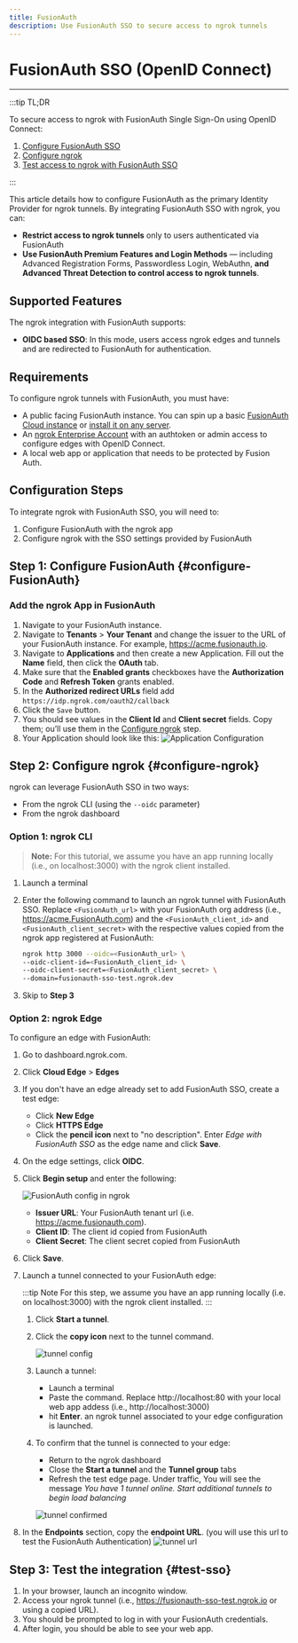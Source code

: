 ```yaml
---
title: FusionAuth
description: Use FusionAuth SSO to secure access to ngrok tunnels
---
```


# FusionAuth SSO (OpenID Connect)
------------

:::tip TL;DR

To secure access to ngrok with FusionAuth Single Sign-On using OpenID Connect:
1. [Configure FusionAuth SSO](#configure-FusionAuth)
1. [Configure ngrok](#configure-ngrok)
1. [Test access to ngrok with FusionAuth SSO](#test-sso)

:::

This article details how to configure FusionAuth as the primary Identity Provider for ngrok tunnels.
By integrating FusionAuth SSO with ngrok, you can:

- **Restrict access to ngrok tunnels** only to users authenticated via FusionAuth
- **Use FusionAuth Premium Features and Login Methods** — including Advanced Registration Forms, Passwordless Login, WebAuthn, **and Advanced Threat Detection to control access to ngrok tunnels**.

## Supported Features

The ngrok integration with FusionAuth supports:

- **OIDC based SSO**: In this mode, users access ngrok edges and tunnels and are redirected to FusionAuth for authentication.

## Requirements

To configure ngrok tunnels with FusionAuth, you must have:

- A public facing FusionAuth instance. You can spin up a basic [FusionAuth Cloud instance](https://fusionauth.io/pricing) or [install it on any server](https://fusionauth.io/docs/v1/tech/installation-guide/).
- An [ngrok Enterprise Account](https://ngrok.com/pricing) with an authtoken or admin access to configure edges with OpenID Connect.
- A local web app or application that needs to be protected by Fusion Auth.


## Configuration Steps

To integrate ngrok with FusionAuth SSO, you will need to:

1. Configure FusionAuth with the ngrok app
1. Configure ngrok with the SSO settings provided by FusionAuth

## **Step 1**: Configure FusionAuth {#configure-FusionAuth}

### Add the ngrok App in FusionAuth

1. Navigate to your FusionAuth instance.
1. Navigate to **Tenants** > **Your Tenant** and change the issuer to the URL of your FusionAuth instance. For example, https://acme.fusionauth.io.
1. Navigate to **Applications** and then create a new Application. Fill out the **Name** field, then click the **OAuth** tab.
1. Make sure that the **Enabled grants** checkboxes have the **Authorization Code** and **Refresh Token** grants enabled.
1. In the **Authorized redirect URLs** field add `https://idp.ngrok.com/oauth2/callback`
1. Click the `Save` button.
1. You should see values in the **Client Id** and **Client secret** fields. Copy them; ou’ll use them in the [Configure ngrok](#configure-ngrok) step.
1. Your Application should look like this: 
    ![Application Configuration](img/application-configuration.png)



## **Step 2**: Configure ngrok {#configure-ngrok}

ngrok can leverage FusionAuth SSO in two ways:

- From the ngrok CLI (using the `--oidc` parameter)
- From the ngrok dashboard

### **Option 1**: ngrok CLI

> **Note:** For this tutorial, we assume you have an app running locally (i.e., on localhost:3000) with the ngrok client installed.

1. Launch a terminal
1. Enter the following command to launch an ngrok tunnel with FusionAuth SSO. Replace `<FusionAuth_url>` with your FusionAuth org address (i.e., https://acme.FusionAuth.com) and the `<FusionAuth_client_id>` and `<FusionAuth_client_secret>` with the respective values copied from the ngrok app registered at FusionAuth:

    ```bash
    ngrok http 3000 --oidc=<FusionAuth_url> \
    --oidc-client-id=<FusionAuth_client_id> \
    --oidc-client-secret=<FusionAuth_client_secret> \
    --domain=fusionauth-sso-test.ngrok.dev
    ```

1. Skip to **Step 3**

### **Option 2**: ngrok Edge

To configure an edge with FusionAuth:

1. Go to dashboard.ngrok.com.
1. Click **Cloud Edge** > **Edges**
1. If you don't have an edge already set to add FusionAuth SSO, create a test edge:
    * Click **New Edge**
    * Click **HTTPS Edge**
    * Click the **pencil icon** next to "no description". Enter _Edge with FusionAuth SSO_ as the edge name and click **Save**.
1. On the edge settings, click **OIDC**. 
1. Click **Begin setup** and enter the following:

    ![FusionAuth config in ngrok](img/ngrok-edge.png)

    * **Issuer URL**: Your FusionAuth tenant url (i.e. https://acme.fusionauth.com). 
    * **Client ID**: The client id copied from FusionAuth
    * **Client Secret**: The client secret copied from FusionAuth

1. Click **Save**.

1. Launch a tunnel connected to your FusionAuth edge:

    :::tip Note 
    For this step, we assume you have an app running locally (i.e. on localhost:3000) with the ngrok client installed.
    :::

    1. Click **Start a tunnel**.
    1. Click the **copy icon** next to the tunnel command.

        ![tunnel config](img/fa-2.png)

    1. Launch a tunnel:
        * Launch a terminal 
        * Paste the command. Replace http://localhost:80 with your local web app addess (i.e., http://localhost:3000)
        * hit **Enter**. an ngrok tunnel associated to your edge configuration is launched.
    1. To confirm that the tunnel is connected to your edge:
        * Return to the ngrok dashboard
        * Close the **Start a tunnel** and the **Tunnel group** tabs
        * Refresh the test edge page. Under traffic, You will see the message _You have 1 tunnel online. Start additional tunnels to begin load balancing_

        ![tunnel confirmed](img/fa-3.png)

1. In the **Endpoints** section, copy the **endpoint URL**. (you will use this url to test the FusionAuth Authentication)
    ![tunnel url](img/ngrok-url.png)

## Step 3: Test the integration {#test-sso}

1. In your browser, launch an incognito window.
1. Access your ngrok tunnel (i.e., https://fusionauth-sso-test.ngrok.io or using a copied URL).
1. You should be prompted to log in with your FusionAuth credentials.
1. After login, you should be able to see your web app.

